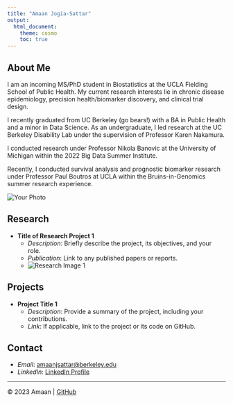 ```yaml
---
title: "Amaan Jogia-Sattar"
output:
  html_document:
    theme: cosmo
    toc: true
---
```


## About Me {#about-me}

I am an incoming MS/PhD student in Biostatistics at the UCLA Fielding School of Public Health. My current research interests lie in chronic disease epidemiology, precision health/biomarker discovery, and clinical trial design. 

I recently graduated from UC Berkeley (go bears!) with a BA in Public Health and a minor in Data Science. As an undergraduate, I led research at the UC Berkeley Disability Lab under the supervision of Professor Karen Nakamura. 

I conducted research under Professor Nikola Banovic at the University of Michigan within the 2022 Big Data Summer Institute. 

Recently, I conducted survival analysis and prognostic biomarker research under Professor Paul Boutros at UCLA within the Bruins-in-Genomics summer research experience. 





![Your Photo](your-photo.jpg) <!-- Insert your photo -->

## Research {#research}

- **Title of Research Project 1**
  - *Description*: Briefly describe the project, its objectives, and your role.
  - *Publication*: Link to any published papers or reports.
  - ![Research Image 1](research-image1.jpg) <!-- Insert an image related to the research -->

## Projects {#projects}

- **Project Title 1**
  - *Description*: Provide a summary of the project, including your contributions.
  - *Link*: If applicable, link to the project or its code on GitHub.

## Contact {#contact}

- *Email*: [amaanjsattar@berkeley.edu](mailto:amaanjsattar@berkeley.edu)
- *LinkedIn*: [LinkedIn Profile](https://www.linkedin.com/in/amaanjsattar/)

---

&copy; 2023 Amaan | [GitHub](https://github.com/amaanjsattar)
